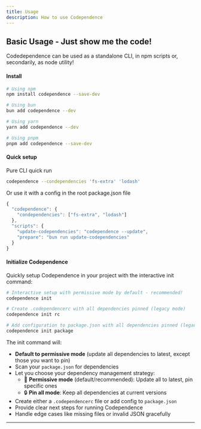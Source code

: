```yaml
---
title: Usage
description: How to use Codependence
---
```


<section>

# Basic Usage - Just show me the code!

Codedependence can be used as a standalone CLI, in npm scripts or, secondarily, as node utility!

#### Install

```bash
# Using npm
npm install codependence --save-dev

# Using bun
bun add codependence --dev

# Using yarn
yarn add codependence --dev

# Using pnpm
pnpm add codependence --save-dev
```

#### Quick setup

Pure CLI quick run

```bash
codependence --condependencies 'fs-extra' 'lodash'
```

Or use it with a config in the root package.json file

```js
{
  "codependence": {
    "condependencies": ["fs-extra", "lodash"]
  },
  "scripts": {
    "update-codependencies": "codependence --update",
    "prepare": "bun run update-codependencies"
  }
}
```

#### Initialize Codependence

Quickly setup Codependence in your project with the interactive init command:

```bash
# Interactive setup with permissive mode by default - recommended!
codependence init

# Create .codependencerc with all dependencies pinned (legacy mode)
codependence init rc

# Add configuration to package.json with all dependencies pinned (legacy mode)
codependence init package
```

The init command will:

- **Default to permissive mode** (update all dependencies to latest, except those you want to pin)
- Scan your `package.json` for dependencies
- Let you choose your dependency management strategy:
  - 🚀 **Permissive mode** (default/recommended): Update all to latest, pin specific ones
  - 🔒 **Pin all mode**: Keep all dependencies at current versions
- Create either a `.codependencerc` file or add config to `package.json`
- Provide clear next steps for running Codependence
- Handle edge cases like missing files or invalid JSON gracefully

---

</section>

